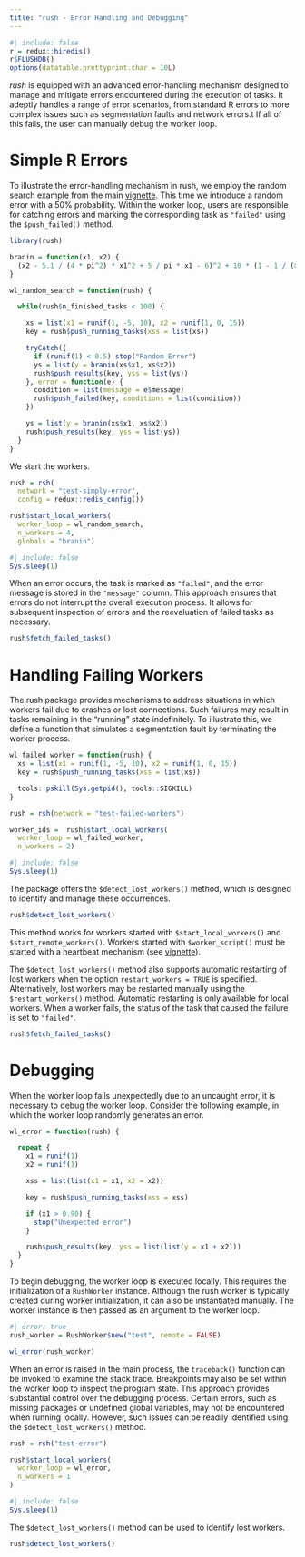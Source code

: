 ```yaml
---
title: "rush - Error Handling and Debugging"
---
```


```r
#| include: false
r = redux::hiredis()
r$FLUSHDB()
options(datatable.prettyprint.char = 10L)
```

*rush*  is equipped with an advanced error-handling mechanism designed to manage and mitigate errors encountered during the execution of tasks.
It adeptly handles a range of error scenarios, from standard R errors to more complex issues such as segmentation faults and network errors.t
If all of this fails, the user can manually debug the worker loop.

# Simple R Errors {#sec-error-handling-simple}

To illustrate the error-handling mechanism in rush, we employ the random search example from the main [vignette](rush.html).
This time we introduce a random error with a 50% probability.
Within the worker loop, users are responsible for catching errors and marking the corresponding task as `"failed"` using the `$push_failed()` method.

```r
library(rush)

branin = function(x1, x2) {
  (x2 - 5.1 / (4 * pi^2) * x1^2 + 5 / pi * x1 - 6)^2 + 10 * (1 - 1 / (8 * pi)) * cos(x1) + 10
}

wl_random_search = function(rush) {

  while(rush$n_finished_tasks < 100) {

    xs = list(x1 = runif(1, -5, 10), x2 = runif(1, 0, 15))
    key = rush$push_running_tasks(xss = list(xs))

    tryCatch({
      if (runif(1) < 0.5) stop("Random Error")
      ys = list(y = branin(xs$x1, xs$x2))
      rush$push_results(key, yss = list(ys))
    }, error = function(e) {
      condition = list(message = e$message)
      rush$push_failed(key, conditions = list(condition))
    })

    ys = list(y = branin(xs$x1, xs$x2))
    rush$push_results(key, yss = list(ys))
  }
}
```

We start the workers.

```r
rush = rsh(
  network = "test-simply-error",
  config = redux::redis_config())

rush$start_local_workers(
  worker_loop = wl_random_search,
  n_workers = 4,
  globals = "branin")
```

```r
#| include: false
Sys.sleep(1)
```

When an error occurs, the task is marked as `"failed"`, and the error message is stored in the `"message"` column.
This approach ensures that errors do not interrupt the overall execution process.
It allows for subsequent inspection of errors and the reevaluation of failed tasks as necessary.

```r
rush$fetch_failed_tasks()
```

# Handling Failing Workers {#sec-error-handling-workers}

The rush package provides mechanisms to address situations in which workers fail due to crashes or lost connections.
Such failures may result in tasks remaining in the "running" state indefinitely.
To illustrate this, we define a function that simulates a segmentation fault by terminating the worker process.

```r
wl_failed_worker = function(rush) {
  xs = list(x1 = runif(1, -5, 10), x2 = runif(1, 0, 15))
  key = rush$push_running_tasks(xss = list(xs))

  tools::pskill(Sys.getpid(), tools::SIGKILL)
}

rush = rsh(network = "test-failed-workers")

worker_ids =  rush$start_local_workers(
  worker_loop = wl_failed_worker,
  n_workers = 2)
```

```r
#| include: false
Sys.sleep(1)
```

The package offers the `$detect_lost_workers()` method, which is designed to identify and manage these occurrences.

```r
rush$detect_lost_workers()
```

This method works for workers started with `$start_local_workers()` and `$start_remote_workers()`.
Workers started with `$worker_script()` must be started with a heartbeat mechanism (see [vignette](controller.html#sec-script-error-handling)).

The `$detect_lost_workers()` method also supports automatic restarting of lost workers when the option `restart_workers = TRUE` is specified.
Alternatively, lost workers may be restarted manually using the `$restart_workers()` method.
Automatic restarting is only available for local workers.
When a worker fails, the status of the task that caused the failure is set to `"failed"`.

```r
rush$fetch_failed_tasks()
```

# Debugging

When the worker loop fails unexpectedly due to an uncaught error, it is necessary to debug the worker loop.
Consider the following example, in which the worker loop randomly generates an error.

```r
wl_error = function(rush) {

  repeat {
    x1 = runif(1)
    x2 = runif(1)

    xss = list(list(x1 = x1, x2 = x2))

    key = rush$push_running_tasks(xss = xss)

    if (x1 > 0.90) {
      stop("Unexpected error")
    }

    rush$push_results(key, yss = list(list(y = x1 + x2)))
  }
}
```

To begin debugging, the worker loop is executed locally.
This requires the initialization of a `RushWorker` instance.
Although the rush worker is typically created during worker initialization, it can also be instantiated manually.
The worker instance is then passed as an argument to the worker loop.

```r
#| error: true
rush_worker = RushWorker$new("test", remote = FALSE)

wl_error(rush_worker)
```

When an error is raised in the main process, the `traceback()` function can be invoked to examine the stack trace.
Breakpoints may also be set within the worker loop to inspect the program state.
This approach provides substantial control over the debugging process.
Certain errors, such as missing packages or undefined global variables, may not be encountered when running locally.
However, such issues can be readily identified using the `$detect_lost_workers()` method.

```r
rush = rsh("test-error")

rush$start_local_workers(
  worker_loop = wl_error,
  n_workers = 1
)
```

```r
#| include: false
Sys.sleep(1)
```

The `$detect_lost_workers()` method can be used to identify lost workers.

```r
rush$detect_lost_workers()
```


